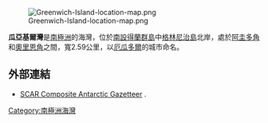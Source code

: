 {{no footnotes|time=2013-10-29T07:48:28+00:00}}
[[Image:Greenwich-Island-location-map.png|thumb]]

'''瓜亞基爾灣'''是[[南極洲|南極洲]]的海灣，位於[[南設得蘭群島|南設得蘭群島]]中[[格林尼治島|格林尼治島]]北岸，處於[[阿圭多角|阿圭多角]]和[[奧里恩角|奧里恩角]]之間，寬2.59公里，以[[厄瓜多爾|厄瓜多爾]]的城市命名。

{{coord|62|26|54.8|S|59|46|01.4|W|display=title}}

==外部連結==
* [http://data.aad.gov.au/aadc/gaz/scar/ SCAR Composite Antarctic Gazetteer] {{WebCite|url=https://www.webcitation.org/5ug2CfC7m?url=http://data.aad.gov.au/aadc/gaz/scar/ |date=20101202140255 |dateformat=iso }}.

{{Antarctica-geo-stub}}
[[Category:南極洲海灣|Category:南極洲海灣]]